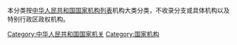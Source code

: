 {{中华人民共和国国家机构}}

本分类按[[中华人民共和国国家机构列表|中华人民共和国国家机构列表]]机构大类分类，不收录分支或具体机构以及特别行政区政权机构。

[[Category:中华人民共和国国家机关|Category:中华人民共和国国家机关]]
[[Category:国家机构|Category:国家机构]]